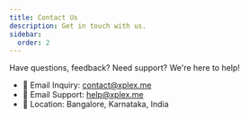 ```yaml
---
title: Contact Us
description: Get in touch with us.
sidebar:
  order: 2
---
```


Have questions, feedback? Need support? We're here to help!

- 📧 Email Inquiry: [contact@xplex.me](mailto:contact@xplex.me)
- 📧 Email Support: [help@xplex.me](mailto:help@xplex.me)
- 📍 Location: Bangalore, Karnataka, India
